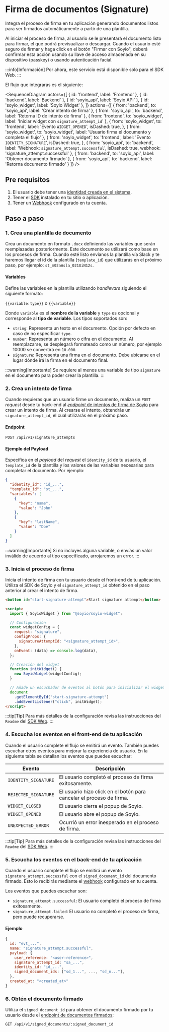 
# Firma de documentos (Signature)

Integra el proceso de firma en tu aplicación generando documentos listos para ser firmados automáticamente a partir de una plantilla.

Al iniciar el proceso de firma, al usuario se le presentará el documento listo para firmar, el que podrá previsualizar o descargar. Cuando el usuario esté seguro de firmar y haga click en el botón "Firmar con Soyio", deberá confirmar esta acción usando su llave de acceso almacenada en su dispositivo (passkey) o usando autenticación facial.

:::info[Información]
Por ahora, este servicio está disponible solo para el SDK Web.
:::

El flujo que integrarás es el siguiente:

<SequenceDiagram
  actors={[
    { id: 'frontend', label: 'Frontend' },
    { id: 'backend', label: 'Backend' },
    { id: 'soyio_api', label: 'Soyio API' },
    { id: 'soyio_widget', label: 'Soyio Widget' },
  ]}
  actions={[
    {
      from: 'backend',
      to: 'soyio_api',
      label: 'Crear intento de firma'
    },
    {
      from: 'soyio_api',
      to: 'backend',
      label: 'Retorna ID de intento de firma'
    },
    {
      from: 'frontend',
      to: 'soyio_widget',
      label: 'Iniciar widget con `signature_attempt_id`'
    },
    {
      from: 'soyio_widget',
      to: 'frontend',
      label: 'Evento `WIDGET_OPENED`',
      isDashed: true,
    },
    {
      from: 'soyio_widget',
      to: 'soyio_widget',
      label: 'Usuario firma el documento y completa el flujo'
    },
    {
      from: 'soyio_widget',
      to: 'frontend',
      label: 'Evento `IDENTITY_SIGNATURE`',
      isDashed: true,
    },
    {
      from: 'soyio_api',
      to: 'backend',
      label: 'Webhook: `signature_attempt.successful`',
      isDashed: true,
      webhook: 'signature_attempt.successful'
    },
    {
      from: 'backend',
      to: 'soyio_api',
      label: 'Obtener documento firmado'
    },
    {
      from: 'soyio_api',
      to: 'backend',
      label: 'Retorna documento firmado'
    }
  ]}
/>

## Pre requisitos

1. El usuario debe tener una [identidad creada en el sistema](../disclosure/how-it-works.mdx).
2. Tener el [SDK](../intro) instalado en tu sitio o aplicación.
3. Tener un [Webhook](../../api/webhooks.md) configurado en tu cuenta.

## Paso a paso

### 1. Crea una plantilla de documento

Crea un documento en formato `.docx` definiendo las variables que serán reemplazadas posteriormente. Este documento se utilizará como base en los procesos de firma. Cuando esté listo envíanos la plantilla vía Slack y te haremos llegar el id de la plantilla (`template_id`) que utilizarás en el próximo paso, por ejemplo: `st_m02aAsla_021UiN12s`.

#### Variables

Define las variables en la plantilla utilizando *handlevars* siguiendo el siguiente formato:

`{{variable:type}}` o `{{variable}}`

Donde `variable` es el **nombre de la variable** y `type` es opcional y corresponde al **tipo de variable**. Los tipos soportados son:

- `string`: Representa un texto en el documento. Opción por defecto en caso de no especificar `type`.
- `number`: Representa un número o cifra en el documento. Al reemplazarse, se desplegará formateado como un número, por ejemplo 10000 se convertirá en `10.000`.
- `signature`: Representa una firma en el documento. Debe ubicarse en el lugar dónde irá la firma en el documento final.

:::warning[Importante]
Se requiere al menos una variable de tipo `signature` en el documento para poder crear la plantilla.
:::

### 2. Crea un intento de firma

Cuando requieras que un usuario firme un documento, realiza un `POST` *request* desde tu back-end al [*endpoint* de intentos de firma de Soyio](../../api/resources/create-signature-attempt.api.mdx) para crear un intento de firma. Al crearse el intento, obtendrás un `signature_attempt_id`, el cual utilizarás en el próximo paso.

#### Endpoint
`POST /api/v1/signature_attempts`

#### Ejemplo del Payload

Especifica en el *payload* del *request* el `identity_id` de tu usuario, el `template_id` de la plantilla y los valores de las variables necesarias para completar el documento. Por ejemplo:

```json
{
  "identity_id": "id_...",
  "template_id": "st_...",
  "variables": [
    {
      "key": "name",
      "value": "John"
    },
    {
      "key": "lastName",
      "value": "Doe"
    }
  ]
}
```

:::warning[Importante]
Si no incluyes alguna variable, o envías un valor inválido de acuerdo al tipo especificado, arrojaremos un error.
:::

### 3. Inicia el proceso de firma

Inicia el intento de firma con tu usuario desde el front-end de tu aplicación. Utiliza el SDK de Soyio y el `signature_attempt_id` obtenido en el paso anterior al crear el intento de firma.

```html
<button id="start-signature-attempt">Start signature attempt</button>

<script>
  import { SoyioWidget } from "@soyio/soyio-widget";

  // Configuración
  const widgetConfig = {
    request: "signature",
    configProps: {
      signatureAttemptId: "<signature_attempt_id>",
    },
    onEvent: (data) => console.log(data),
  };

  // Creación del widget
  function initWidget() {
    new SoyioWidget(widgetConfig);
  }

  // Añade un escuchador de eventos al botón para inicializar el widget al hacer clic
  document
    .getElementById("start-signature-attempt")
    .addEventListener("click", initWidget);
</script>
```

:::tip[Tip]
Para más detalles de la configuración revisa las instrucciones del `Readme` del [SDK Web](https://www.npmjs.com/package/@soyio/soyio-widget).
:::

### 4. Escucha los eventos en el front-end de tu aplicación

Cuando el usuario complete el flujo se emitirá un evento. También puedes escuchar otros eventos para mejorar la experiencia de usuario.
En la siguiente tabla se detallan los eventos que puedes escuchar:

| Evento | Descripción |
| --- | --- |
| `IDENTITY_SIGNATURE` | El usuario completó el proceso de firma exitosamente. |
| `REJECTED_SIGNATURE` | El usuario hizo click en el botón para cancelar el proceso de firma. |
| `WIDGET_CLOSED` | El usuario cierra el popup de Soyio. |
| `WIDGET_OPENED` | El usuario abre el popup de Soyio. |
| `UNEXPECTED_ERROR` | Ocurrió un error inesperado en el proceso de firma. |

:::tip[Tip]
Para más detalles de la configuración revisa las instrucciones del `Readme` del [SDK Web](https://www.npmjs.com/package/@soyio/soyio-widget).
:::

### 5. Escucha los eventos en el back-end de tu aplicación

Cuando el usuario complete el flujo se emitirá un evento `signature_attempt.successful` con el `signed_document_id` del documento firmado.
Esto lo recibirás mediante el [webhook](../../api/webhooks.md) configurado en tu cuenta.

Los eventos que puedes escuchar son:

- `signature_attempt.successful`: El usuario completó el proceso de firma exitosamente.
- `signature_attempt.failed`: El usuario no completó el proceso de firma, pero puede recuperarse.

#### Ejemplo

```javascript
{
  id: "evt_...",
  name: "signature_attempt.successful",
  payload: {
    user_reference: "<user-reference>",
    signature_attempt_id: "sa_...",
    identity_id: "id_...",
    signed_document_ids: ["sd_1...", ..., "sd_n..."],
  },
  created_at: "<created_at>"
}
```

### 6. Obtén el documento firmado

Utiliza el `signed_document_id` para obtener el documento firmado por tu usuario desde el [endpoint de documentos firmados](../../api/resources/get-signed-document.api.mdx):

`GET /api/v1/signed_documents/:signed_document_id`

